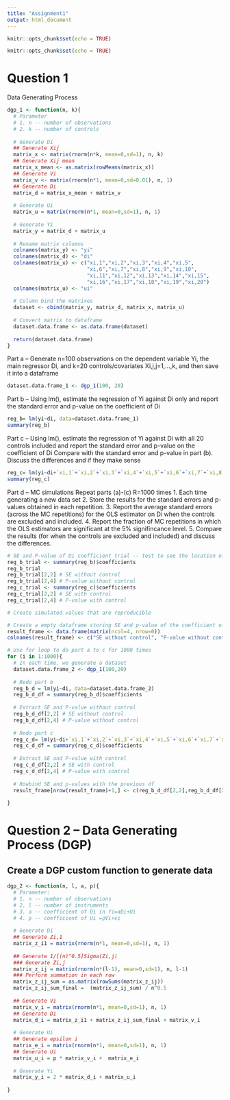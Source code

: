 ```yaml
---
title: "Assignment1"
output: html_document
---
```


```r
knitr::opts_chunk$set(echo = TRUE)
```

```r
knitr::opts_chunk$set(echo = TRUE)
```

# Question 1 
Data Generating Process
```r
dgp_1 <- function(n, k){
  # Parameter
  # 1. n -- number of observations 
  # 2. k -- number of controls 
  
  # Generate Di
  ## Generate Xij
  matrix_x <- matrix(rnorm(n*k, mean=0,sd=1), n, k)
  ## Generate Xij mean
  matrix_x_mean <- as.matrix(rowMeans(matrix_x))
  ## Generate Vi
  matrix_v <- matrix(rnorm(n*1, mean=0,sd=0.01), n, 1)
  ## Generate Di
  matrix_d = matrix_x_mean + matrix_v
  
  # Generate Ui
  matrix_u = matrix(rnorm(n*1, mean=0,sd=1), n, 1)
  
  # Generate Yi
  matrix_y = matrix_d + matrix_u
  
  # Rename matrix columns 
  colnames(matrix_y) <- "yi"
  colnames(matrix_d) <- "di"
  colnames(matrix_x) <- c("xi,1","xi,2","xi,3","xi,4","xi,5",
                          "xi,6","xi,7","xi,8","xi,9","xi,10",
                          "xi,11","xi,12","xi,13","xi,14","xi,15",
                          "xi,16","xi,17","xi,18","xi,19","xi,20")
  colnames(matrix_u) <- "ui"
  
  # Column bind the matrixes 
  dataset <- cbind(matrix_y, matrix_d, matrix_x, matrix_u)
  
  # Convert matrix to dataframe 
  dataset.data.frame <- as.data.frame(dataset)
  
  return(dataset.data.frame)
}


```

Part a -- Generate n=100 observations on the dependent variable Yi, the main regressor Di, and k=20 controls/covariates Xi,j,j=1,…,k, and then save it into a dataframe 
```r
dataset.data.frame_1 <- dgp_1(100, 20)
```

Part b -- Using lm(), estimate the regression of Yi against Di only and report the standard error and p-value on the coefficient of Di
```r
reg_b= lm(yi~di, data=dataset.data.frame_1)
summary(reg_b)
```

Part c -- Using lm(), estimate the regression of Yi against Di with all 20 controls included and report the standard error and p-value on the coefficient of Di
Compare with the standard error and p-value in part (b). Discuss the differences and if they make sense
```r
reg_c= lm(yi~di+`xi,1`+`xi,2`+`xi,3`+`xi,4`+`xi,5`+`xi,6`+`xi,7`+`xi,8`+`xi,9`+`xi,10`+`xi,11`+`xi,12`+`xi,13`+`xi,14`+`xi,15`+`xi,16`+`xi,17`+`xi,18`+`xi,19`+`xi,20`, data=dataset.data.frame_1)
summary(reg_c)
```

Part d -- MC simulations
Repeat parts (a)-(c) R=1000 times 
1. Each time generating a new data set
2. Store the results for the standard errors and p-values obtained in each repetition.
3. Report the average standard errors (across the MC repetitions) for the OLS estimator on Di when the controls are excluded and included.
4. Report the fraction of MC repetitions in which the OLS estimators are significant at the 5% signifincance level.
5. Compare the results (for when the controls are excluded and included) and discuss the differences.

```r
# SE and P-value of Di coefficient trial -- test to see the location of SE and P-value in the regression output table for each regression 
reg_b_trial <- summary(reg_b)$coefficients
reg_b_trial
reg_b_trial[2,2] # SE without control
reg_b_trial[2,4] # P-value without control 
reg_c_trial <- summary(reg_c)$coefficients
reg_c_trial[2,2] # SE with control
reg_c_trial[2,4] # P-value with control 
```

```r
# Create simulated values that are reproducible

# Create a empty dataframe storing SE and p-value of the coefficient of Di 
result_frame <- data.frame(matrix(ncol=4, nrow=0))
colnames(result_frame) <- c("SE without control", "P-value without control", "SE with control", "SE without control")

# Use for loop to do part a to c for 1000 times 
for (i in 1:1000){
  # In each time, we generate a dataset 
  dataset.data.frame_2 <- dgp_1(100,20)
  
  # Redo part b
  reg_b_d = lm(yi~di, data=dataset.data.frame_2)
  reg_b_d_df = summary(reg_b_d)$coefficients
  
  # Extract SE and P-value without control
  reg_b_d_df[2,2] # SE without control
  reg_b_d_df[2,4] # P-value without control 
  
  # Redo part c
  reg_c_d= lm(yi~di+`xi,1`+`xi,2`+`xi,3`+`xi,4`+`xi,5`+`xi,6`+`xi,7`+`xi,8`+`xi,9`+`xi,10`+`xi,11`+`xi,12`+`xi,13`+`xi,14`+`xi,15`+`xi,16`+`xi,17`+`xi,18`+`xi,19`+`xi,20`, data=dataset.data.frame_2)
  reg_c_d_df = summary(reg_c_d)$coefficients
  
  # Extract SE and P-value with control
  reg_c_d_df[2,2] # SE with control
  reg_c_d_df[2,4] # P-value with control
  
  # Rowbind SE and p-values with the previous df
  result_frame[nrow(result_frame)+1,] <- c(reg_b_d_df[2,2],reg_b_d_df[2,4],reg_c_d_df[2,2],reg_c_d_df[2,4])
  
}
```









# Question 2 -- Data Generating Process (DGP)
## Create a DGP custom function to generate data 
```r
dgp_2 <- function(n, l, a, p){
  # Parameter:
  # 1. n -- number of observations 
  # 2. l -- number of instruments 
  # 3. a -- coefficient of Di in Yi=αDi+Ui
  # 4. p -- coefficient of Ui =ρVi+ϵi
  
  # Generate Di
  ## Generate Zi,1
  matrix_z_i1 = matrix(rnorm(n*1, mean=0,sd=1), n, 1)
  
  ## Generate 1/[(n)^0.5]Sigma(Zi,j)
  ### Generate Zi,j
  matrix_z_ij = matrix(rnorm(n*(l-1), mean=0,sd=1), n, l-1)
  ### Perform summation in each row 
  matrix_z_ij_sum = as.matrix(rowSums(matrix_z_ij))
  matrix_z_ij_sum_final =  (matrix_z_ij_sum) / n^0.5
  
  ## Generate Vi 
  matrix_v_i = matrix(rnorm(n*1, mean=0,sd=1), n, 1)
  ## Generate Di
  matrix_d_i = matrix_z_i1 + matrix_z_ij_sum_final + matrix_v_i
  
  # Generate Ui
  ## Generate epsilon i
  matrix_e_i = matrix(rnorm(n*1, mean=0,sd=1), n, 1)
  ## Generate Ui
  matrix_u_i = p * matrix_v_i +  matrix_e_i
  
  # Generate Yi
  matrix_y_i = 2 * matrix_d_i + matrix_u_i
  
}
  
```


